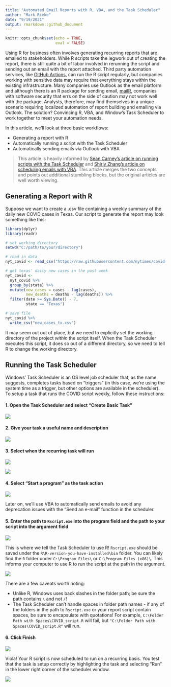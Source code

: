 ```yaml
---
title: "Automated Email Reports with R, VBA, and the Task Scheduler"
author: "Mark Rieke"
date: "9/19/2021"
output: rmarkdown::github_document
---
```


```r
knitr::opts_chunk$set(echo = TRUE,
                      eval = FALSE)
```

Using R for business often involves generating recurring reports that are emailed to stakeholders. While R scripts take the legwork out of creating the report, there is still quite a bit of labor involved in rerunning the script and sending out an email with the report attached. Third party automation services, like [GitHub Actions](https://github.com/features/actions), can run the R script regularly, but companies working with sensitive data may require that everything stays within the existing infrastructure. Many companies use Outlook as the email platform and although there is an R package for sending email, [mailR](https://rpremraj.github.io/mailR/), companies with software security that errs on the side of caution may not work well with the package. Analysts, therefore, may find themselves in a unique scenario requiring localized automation of report building and emailing via Outlook. The solution? Convincing R, VBA, and Window’s Task Scheduler to work together to meet your automation needs.
  
In this article, we’ll look at three basic workflows:

* Generating a report with R
* Automatically running a script with the Task Scheduler
* Automatically sending emails via Outlook with VBA

> This article is heavily informed by [Sean Carney's article on running scripts with the Task Scheduler](http://www.seancarney.ca/2020/10/11/scheduling-r-scripts-to-run-automatically-in-windows/) and [Shirly Zhang's article on scheduling emails with VBA](https://www.datanumen.com/blogs/auto-send-recurring-email-periodically-outlook-vba/). This article merges the two concepts and points out additional stumbling blocks, but the original articles are well worth viewing. 

## Generating a Report with R

Suppose we want to create a .csv file containing a weekly summary of the daily new COVID cases in Texas. Our script to generate the report may look something like this:

```r
library(dplyr)
library(readr)

# set working directory
setwd("C:/path/to/your/directory")

# read in data
nyt_covid <- read_csv("https://raw.githubusercontent.com/nytimes/covid-19-data/master/us-states.csv")

# get texas' daily new cases in the past week
nyt_covid <- 
  nyt_covid %>%
  group_by(state) %>%
  mutate(new_cases = cases - lag(cases),
         new_deaths = deaths - lag(deaths)) %>%
  filter(date >= Sys.Date() - 7,
         state == "Texas")

# save file
nyt_covid %>%
  write_csv("new_cases_tx.csv")
```

It may seem out out of place, but we need to explicitly set the working directory of the project *within* the script itself. When the Task Scheduler executes this script, it does so out of a different directory, so we need to tell R to change the working directory. 

## Running the Task Scheduler

Windows' Task Scheduler is an OS level job scheduler that, as the name suggests, completes tasks based on "triggers" (in this case, we're using the system time as a trigger, but other options are available in the scheduler). To setup a task that runs the COVID script weekly, follow these instructions:

#### 1. Open the Task Scheduler and select "Create Basic Task"

![](pics/task_scheduler_01.png)

#### 2. Give your task a useful name and description

![](pics/task_scheduler_02.png)

#### 3. Select when the recurring task will run

![](pics/task_scheduler_03.png)

![](pics/task_scheduler_04.png)

#### 4. Select "Start a program" as the task action

![](pics/task_scheduler_05.png)

Later on, we'll use VBA to automatically send emails to avoid any deprecation issues with the "Send an e-mail" function in the scheduler.

#### 5. Enter the path to `Rscript.exe` into the program field and the path to your script into the argument field

![](pics/task_scheduler_06.png)

This is where we tell the Task Scheduler to use R! `Rscript.exe` should be saved under the `R\R-version-you-have-installed\bin` folder. You can likely find the `R` folder under `C:\Program Files\` or `C:\Program Files (x86)\`. This informs your computer to use R to run the script at the path in the argument. 

![](pics/task_scheduler_07.png)

There are a few caveats worth noting:

* Unlike R, Windows uses back slashes in the folder path; be sure the path contains `\` and not `/`!
* The Task Scheduler can't handle spaces in folder path names - if any of the folders in the path to `Rscript.exe` or your report script contain spaces, be sure to encapsulate with quotations! For example, `C:\Folder Path with Spaces\COVID_script.R` will fail, but `"C:\Folder Path with Spaces\COVID_script.R"` will run.

#### 6. Click Finish

![](pics/task_scheduler_08.png)

Viola! Your R script is now scheduled to run on a recurring basis. You test that the task is setup correctly by highlighting the task and selecting "Run" in the lower right corner of the scheduler window.

![](pics/task_scheduler_09.png)

